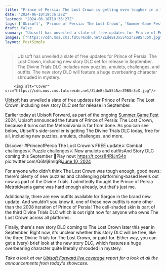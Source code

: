 ```yaml
---
title: "Prince of Persia: The Lost Crown is getting even tougher in a free update out now, with story DLC coming to the Metroidvania in September"
date: "2024-06-10T19:36:27Z"
lastmod: "2024-06-10T19:36:27Z"
tags: ['Ubisoft', 'Prince of Persia: The Lost Crown', 'Summer Game Fest', 'Metroidvania', 'Divine Trials']
draft: false
summary: "Ubisoft has unveiled a slate of free updates for Prince of Persia: The Lost Crown, including new story DLC set for release in September. The Divine Trials DLC includes new puzzles, amulets, challenges, and outfits. The new story DLC will feature a huge overbearing character shrouded in mystery."
images: ["https://cdn.mos.cms.futurecdn.net/ZLdeBs3x5545zrZ9BSr3oX.jpg"]
layout: PostSimple
---
```

> Ubisoft has unveiled a slate of free updates for Prince of Persia: The Lost Crown, including new story DLC set for release in September. The Divine Trials DLC includes new puzzles, amulets, challenges, and outfits. The new story DLC will feature a huge overbearing character shrouded in mystery.


        <img alt="Cover" src="https://cdn.mos.cms.futurecdn.net/ZLdeBs3x5545zrZ9BSr3oX.jpg"/>
        
[Ubisoft](https://www.gamesradar.com/tag/ubisoft/) has unveiled a slate of free updates for Prince of Persia: The Lost Crown, including new story DLC set for release in September.

Earlier today at Ubisoft Forward, as part of the ongoing [Summer Game Fest](https://www.gamesradar.com/tag/summer-game-fest/) 2024, Ubisoft announced the future of Prince of Persia: The Lost Crown, because it turns out the Metroidvania is far from done. As you can see below, Ubisoft's side-scroller is getting The Divine Trials DLC today, free for all, including new puzzles, amulets, challenges, and more.

Discover #PrinceofPersia The Lost Crown's FREE update⚔ Combat challenges⚔ Puzzle challenges⚔ New amulets and outfitsAnd Story DLC coming this September 🤫Play now: https://t.co/z84RlJnS4o pic.twitter.com/Q6Mj8mIgRi[June 10, 2024](https://twitter.com/Ubisoft/status/1800248385276195217)

For anyone who didn't think The Lost Crown was tough enough, good news: there's plenty of new puzzles and challenging platforming-based levels out now as part of the Divine Trials. I admittedly thought the Prince of Persia Metroidvania game was hard enough already, but that's just me.

Additionally, there are new outfits available for Sargon in the brand new update. And wouldn't you know it, one of these new outfits is none other than the 2008 iteration of Prince of Persia! The cell-shaded skin is part of the third Divine Trials DLC which is out right now for anyone who owns The Lost Crown across all platforms.

Finally, there's new story DLC coming to The Lost Crown later this year in September. Right now, it's unclear whether this story DLC will be free, like the three Divine Trials for The Lost Crown, or paid-for. Either way, you can get a (very) brief look at the new story DLC, which features a huge overbearing character quite literally shrouded in mystery.

*Take a look at our *[<em>Ubisoft Forward live coverage</em>](https://www.gamesradar.com/gaming/events-conferences/ubisoft-forward-summer-game-fest-2024-live-coverage-everything-announced/)* report for a look at all the announcements from today's showcase.*
        